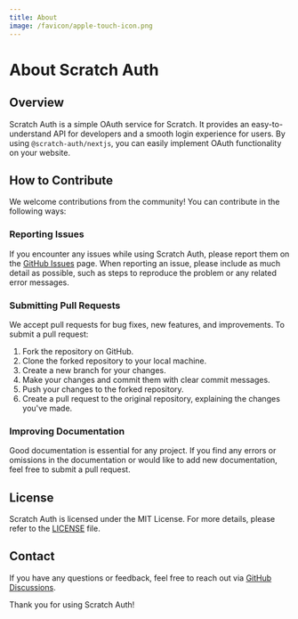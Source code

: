```yaml
---
title: About
image: /favicon/apple-touch-icon.png
---
```


# About Scratch Auth

## Overview

Scratch Auth is a simple OAuth service for Scratch. It provides an easy-to-understand API for developers and a smooth login experience for users. By using `@scratch-auth/nextjs`, you can easily implement OAuth functionality on your website.

## How to Contribute

We welcome contributions from the community! You can contribute in the following ways:

### Reporting Issues

If you encounter any issues while using Scratch Auth, please report them on the [GitHub Issues](https://github.com/scratch-auth/pkg/issues) page. When reporting an issue, please include as much detail as possible, such as steps to reproduce the problem or any related error messages.

### Submitting Pull Requests

We accept pull requests for bug fixes, new features, and improvements. To submit a pull request:

1. Fork the repository on GitHub.
2. Clone the forked repository to your local machine.
3. Create a new branch for your changes.
4. Make your changes and commit them with clear commit messages.
5. Push your changes to the forked repository.
6. Create a pull request to the original repository, explaining the changes you've made.

### Improving Documentation

Good documentation is essential for any project. If you find any errors or omissions in the documentation or would like to add new documentation, feel free to submit a pull request.

## License

Scratch Auth is licensed under the MIT License. For more details, please refer to the [LICENSE](/docs/license) file.

## Contact

If you have any questions or feedback, feel free to reach out via [GitHub Discussions](https://github.com/scratch-auth/pkg/discussions).

Thank you for using Scratch Auth!